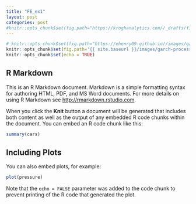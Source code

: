 ```yaml
---
title: "FE_ex1"
layout: post
categories: post
#knitr::opts_chunk$set(fig.path="https://kroghanalytics.com//_drafts/figure/garch-process/")
---
```


```r
# knitr::opts_chunk$set(fig.path="https://ehenry09.github.io//images/garch-process/")
knitr::opts_chunk$set(fig.path='{{ site.baseurl }}/images/garch-process-')
knitr::opts_chunk$set(echo = TRUE)
```

## R Markdown

This is an R Markdown document. Markdown is a simple formatting syntax for authoring HTML, PDF, and MS Word documents. For more details on using R Markdown see <http://rmarkdown.rstudio.com>.

When you click the **Knit** button a document will be generated that includes both content as well as the output of any embedded R code chunks within the document. You can embed an R code chunk like this:

```r
summary(cars)
```

## Including Plots

You can also embed plots, for example:

```r
plot(pressure)
```

Note that the `echo = FALSE` parameter was added to the code chunk to prevent printing of the R code that generated the plot.
